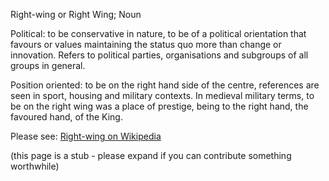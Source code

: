 Right-wing or Right Wing;
Noun

Political: to be conservative in nature, to be of a political orientation that favours or values maintaining the status quo more than change or innovation.  Refers to political parties, organisations and subgroups of all groups in general.

Position oriented: to be on the right hand side of the centre, references are seen in sport, housing and military contexts.  In medieval military terms, to be on the right wing was a place of prestige, being to the right hand, the favoured hand, of the King.

Please see: [http://en.wikipedia.org/wiki/Right_wing Right-wing on Wikipedia]

(this page is a stub - please expand if you can contribute something worthwhile)

{{stub}}